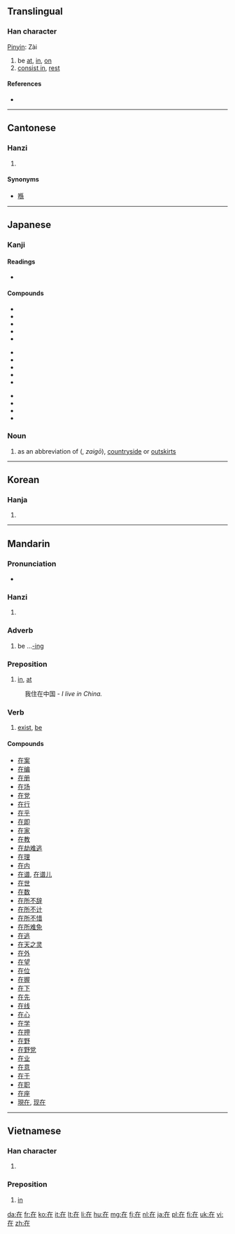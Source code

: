 ==Translingual==
{{stroke order|strokes=6}}
{{stroke order|type=animate}}

===Han character===
{{Han char|rn=32|rad=土|as=03|sn=6|four=4021<sub>4</sub>|canj=大中土 (KLG)}} [[Pinyin]]: Zài
# be [[at]], [[in]], [[on]]
# [[consist in]], [[rest]]

====References====
* {{Han ref|kx=0224.181|dkj=04881|dj=0455.140|hdz=10418.070|uh=5728|ud=22312|bh=A662|bd=42594}}

----

==Cantonese==

===Hanzi===
{{yue-hanzi|jyut=|y=[[joi6|joi<sup>6</sup>]]}}

# {{defn|lang=yue|sort=土03}}

====Synonyms====
* [[喺]]

----

==Japanese==
{{ja-see-also|在-}}

===Kanji===
{{ja-kanji|grade=5|rs=土03}}

====Readings====
* {{ja-readings|on=[[ざい]] (zai)|kun=[[ある|あ-る]] (aru), [[ます|-ま-す]] (-masu) (''rare'')}}

====Compounds====
{{top3}}
* {{l|ja|sc=Jpan|在位|tr=ざいい, zaii}}
* {{l|ja|sc=Jpan|在家|tr=ざいけ, zaike}}
* {{l|ja|sc=Jpan|在庫|tr=ざいこ, zaiko}}
* {{l|ja|sc=Jpan|在校|tr=ざいこう, zaikō}}
* {{l|ja|sc=Jpan|在住|tr=ざいじゅう, zaijū}}
{{mid3}}
* {{l|ja|sc=Jpan|在職|tr=ざいしょく, zaishoku}}
* {{l|ja|sc=Jpan|在世|tr=ざいせ, zaise}}
* {{l|ja|sc=Jpan|在籍|tr=ざいせき, zaiseki}}
* {{l|ja|sc=Jpan|在宅|tr=ざいたく, zaitaku}}
* {{l|ja|sc=Jpan|在任|tr=ざいにん, zainin}}
{{mid3}}
* {{l|ja|sc=Jpan|在来|tr=ざいらい, zairai}}
* {{l|ja|sc=Jpan|在留|tr=ざいりゅう, zairyū}}
* {{l|ja|sc=Jpan|存在|tr=そんざい, sonzai}}
* {{l|ja|sc=Jpan|在日|tr=ざいにち, zainichi}}
{{bottom}}

===Noun===
{{ja-noun|k|hira=ざい|rom=zai|hidx=さい'}} 

# as an abbreviation of {{l|ja|在郷}} ({{l|ja|ざいごう}}, ''zaigō''), [[countryside]] or [[outskirts]]

----

==Korean==

===Hanja===
{{ko-hanja|hangeul=재|rv=jae|mr=chae}}

# {{defn|lang=ko|sort=土03}}

----

==Mandarin==

===Pronunciation===
* {{audio|zh-zài.ogg|audio}}

===Hanzi===
{{cmn-hanzi|pin=[[zài]] ([[zai4]])|wg=[[tsai4|tsai<sup>4</sup>]]}}

# {{defn|lang=cmn|sort=土03}}

===Adverb===
{{cmn-adv|ts|pin=zài|pint=zai4|rs=土03}}

# be ...[[-ing]]

===Preposition===
{{cmn-prep|ts|pin=zài|pint=zai4|rs=土03}}

# [[in]], [[at]]
: 我住在中国 - ''I live in China.''

===Verb===
{{cmn-verb|ts|pin=zài|pint=zai4|rs=土03}}

# [[exist]], [[be]]

====Compounds====
* [[在案]]
* [[在编]]
* [[在册]]
* [[在场]]
* [[在党]]
* [[在行]]
* [[在乎]]
* [[在即]]
* [[在家]]
* [[在教]]
* [[在劫难逃]]
* [[在理]]
* [[在内]]
* [[在谱]], [[在谱儿]]
* [[在世]]
* [[在数]]
* [[在所不辞]]
* [[在所不计]]
* [[在所不惜]]
* [[在所难免]]
* [[在逃]]
* [[在天之灵]]
* [[在外]]
* [[在望]]
* [[在位]]
* [[在握]]
* [[在下]]
* [[在先]]
* [[在线]]
* [[在心]]
* [[在学]]
* [[在押]]
* [[在野]]
* [[在野党]]
* [[在业]]
* [[在意]]
* [[在于]]
* [[在职]]
* [[在座]]
* [[現在]], [[现在]]

----

==Vietnamese==

===Han character===
{{vi-hantu|tại|rs=土03}}

# {{defn|lang=vi|sort=土03}}

===Preposition===
{{head|vi|preposition|sc=Hant}}{{attention|vi|may need inflection template}}

# [[in]]

[[da:在]]
[[fr:在]]
[[ko:在]]
[[it:在]]
[[lt:在]]
[[li:在]]
[[hu:在]]
[[mg:在]]
[[fj:在]]
[[nl:在]]
[[ja:在]]
[[pl:在]]
[[fi:在]]
[[uk:在]]
[[vi:在]]
[[zh:在]]